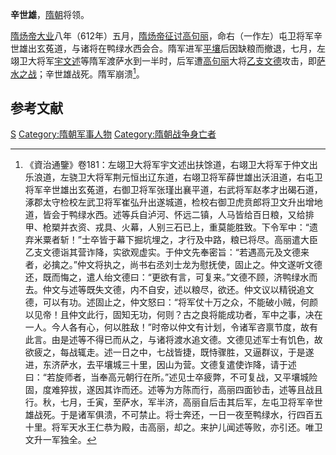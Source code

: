 '''辛世雄'''{{BD|6世纪||612年|8月26日|catIdx=X}}，[[隋朝|隋朝]]将领。

[[隋炀帝|隋炀帝]][[大业|大业]]八年（612年）五月，[[隋与高句丽的战争|隋炀帝征讨高句丽]]，命右（一作左）屯卫将军辛世雄出玄菟道，与诸将在鸭绿水西会合。隋军进军[[平壤|平壤]]后因缺粮而撤退，七月，左翊卫大将军[[宇文述|宇文述]]等隋军渡萨水到一半时，后军遭[[高句丽|高句丽]]大将[[乙支文德|乙支文德]]攻击，即[[萨水之战|萨水之战]]；辛世雄战死。隋军崩溃<ref>《資治通鑒》卷181：左翊卫大将军宇文述出扶馀道，右翊卫大将军于仲文出乐浪道，左骁卫大将军荆元恒出辽东道，右翊卫将军薛世雄出沃沮道，右屯卫将军辛世雄出玄菟道，右御卫将军张瑾出襄平道，右武将军赵孝才出碣石道，涿郡太守检校左武卫将军崔弘升出遂城道，检校右御卫虎贲郎将卫文升出增地道，皆会于鸭绿水西。述等兵自泸河、怀远二镇，人马皆给百日粮，又给排甲、枪槊并衣资、戎具、火幕，人别三石已上，重莫能胜致。下令军中：“遗弃米粟者斩！”士卒皆于幕下掘坑埋之，才行及中路，粮已将尽。高丽遣大臣乙支文德诣其营诈降，实欲观虚实。于仲文先奉密旨：“若遇高元及文德来者，必擒之。”仲文将执之，尚书右丞刘士龙为慰抚使，固止之。仲文遂听文德还，既而悔之，遣人绐文德曰：“更欲有言，可复来。”文德不顾，济鸭绿水而去。仲文与述等既失文德，内不自安，述以粮尽，欲还。仲文议以精锐追文德，可以有功。述固止之，仲文怒曰：“将军仗十万之众，不能破小贼，何颜以见帝！且仲文此行，固知无功，何则？古之良将能成功者，军中之事，决在一人。今人各有心，何以胜敌！”时帝以仲文有计划，令诸军咨禀节度，故有此言。由是述等不得已而从之，与诸将渡水追文德。文德见述军士有饥色，故欲疲之，每战辄走。述一日之中，七战皆捷，既恃骤胜，又逼群议，于是遂进，东济萨水，去平壤城三十里，因山为营。文德复遣使诈降，请于述曰：“若旋师者，当奉高元朝行在所。”述见士卒疲弊，不可复战，又平壤城险固，度难猝拔，遂因其诈而还。述等为方陈而行，高丽四面钞击，述等且战且行。秋，七月，壬寅，至萨水，军半济，高丽自后击其后军，左屯卫将军辛世雄战死。于是诸军俱溃，不可禁止。将士奔还，一日一夜至鸭绿水，行四百五十里。将军天水王仁恭为殿，击高丽，却之。来护儿闻述等败，亦引还。唯卫文升一军独全。</ref>。

==参考文献==
{{reflist}}

{{DEFAULTSORT:X}}
[[Category:辛姓|S]]
[[Category:隋朝军事人物|Category:隋朝军事人物]]
[[Category:隋朝战争身亡者|Category:隋朝战争身亡者]]